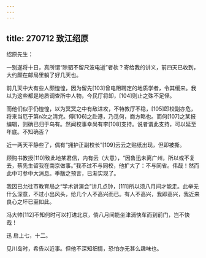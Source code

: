 ```yaml
---
---
---
```

title: 270712 致江绍原
---




绍原先生：

一别遂将十日，真所谓“隙驷不留尺波电逝”者欤？寄给我的讲义，前四天已收到，大约颇在邮局里躺了好几天也。

前几天中大有些人颇惶惶，因为留先[103]曾电阻聘定的地质学者，令其缓来。我以为这些都是地质调查所中人物，今民厅将卸，[104]则止之殊不足怪。

而他们似乎仍惶惶，以为冥冥之中有敌进攻，不特教厅不稳，[105]即校副亦危，将来当厄于第n次之清党。傅[106]之赴港，乃觅何，商方略也。而何[107]之某报编辑，则确已归于乌有。然闻校事幸尚有李[108]支持。说者谓此支持，可以延至年底。不知确否？

近一两天平静些了，偶有“拥护正副校长”[109]云云之贴纸出现，但即被撕。

顾购书教授[110]致此地某君信，内有云（大意），“因鲁迅未离广州，所以或不复去，蔡先生留我在南京做事。”我不过不与同校，他扩大了：不与同省。伟哉！然而此中可参中大消息。季黻之预言，已渐实现了。

我因已允往市教育局之“学术讲演会”讲几点钟，[111]所以须八月间才能走。此举无什么深意，不过小出风头，给几个人不高兴而已。有人不高兴，我即高兴，我近来良心之坏已至如此。

冯大帅[112]不知何时可以打进北京，倘八月间能坐津浦快车而到前门，岂不快哉！

迅 启上七，十二。

见川岛时，希告以近事。但他不深知细情，恐怕亦无甚么趣味也。
